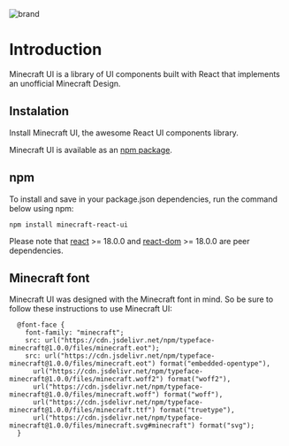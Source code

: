 <!-- MyComponent.stories.mdx -->


<Meta title="introduction" />

<img src="/images/brand.png" alt="brand" />

# Introduction

Minecraft UI is a library of UI components built with React that implements an unofficial Minecraft Design.

## Instalation

Install Minecraft UI, the awesome React UI components library.

Minecraft UI is available as an [npm package](https://www.npmjs.com/package/minecraft-react-ui).

## npm

To install and save in your package.json dependencies, run the command below using npm:

```
npm install minecraft-react-ui
```

Please note that [react](https://www.npmjs.com/package/react) >= 18.0.0 and [react-dom](https://www.npmjs.com/package/react-dom) >= 18.0.0 are peer dependencies.

## Minecraft font

Minecraft UI was designed with the Minecraft font in mind. So be sure to follow these instructions to use Minecraft UI:

```
  @font-face {
    font-family: "minecraft";
    src: url("https://cdn.jsdelivr.net/npm/typeface-minecraft@1.0.0/files/minecraft.eot");
    src: url("https://cdn.jsdelivr.net/npm/typeface-minecraft@1.0.0/files/minecraft.eot") format("embedded-opentype"),
      url("https://cdn.jsdelivr.net/npm/typeface-minecraft@1.0.0/files/minecraft.woff2") format("woff2"),
      url("https://cdn.jsdelivr.net/npm/typeface-minecraft@1.0.0/files/minecraft.woff") format("woff"),
      url("https://cdn.jsdelivr.net/npm/typeface-minecraft@1.0.0/files/minecraft.ttf") format("truetype"),
      url("https://cdn.jsdelivr.net/npm/typeface-minecraft@1.0.0/files/minecraft.svg#minecraft") format("svg");
  }
```

